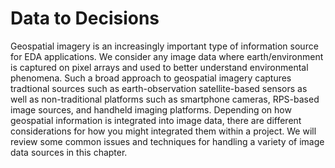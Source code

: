 # Data to Decisions

Geospatial imagery is an increasingly important type of information source for EDA applications. We consider any image data where earth/environment is captured on pixel arrays and used to better understand environmental phenomena. Such a broad approach to geospatial imagery captures tradtional sources such as earth-observation satellite-based sensors as well as non-traditional platforms such as smartphone cameras, RPS-based image sources, and handheld imaging platforms. Depending on how geospatial information is integrated into image data, there are different considerations for how you might integrated them within a project. We will review some common issues and techniques for handling a variety of image data sources in this chapter.
